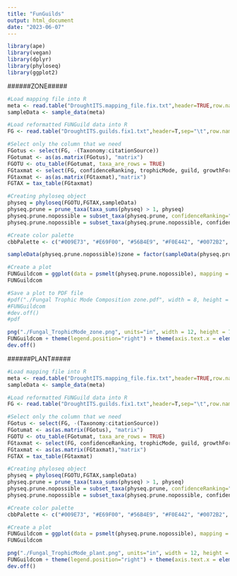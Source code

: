 ```yaml
---
title: "FunGuilds"
output: html_document
date: "2023-06-07"
---
```

```r
library(ape)
library(vegan)
library(dplyr)
library(phyloseq)
library(ggplot2)
```


######ZONE#####
```r
#Load mapping file into R
meta <- read.table("DroughtITS.mapping_file.fix.txt",header=TRUE,row.names=1,sep="\t",stringsAsFactors=FALSE)
sampleData <- sample_data(meta)
```

```r
#Load reformatted FUNGuild data into R
FG <- read.table("DroughtITS.guilds.fix1.txt",header=T,sep="\t",row.names=1)
```

```r
#Select only the column that we need
FGotus <- select(FG, -(Taxonomy:citationSource))
FGotumat <- as(as.matrix(FGotus), "matrix")
FGOTU <- otu_table(FGotumat, taxa_are_rows = TRUE)
FGtaxmat <- select(FG, confidenceRanking, trophicMode, guild, growthForm)
FGtaxmat <- as(as.matrix(FGtaxmat),"matrix")
FGTAX = tax_table(FGtaxmat)
```

```r
#Creating phyloseq object
physeq = phyloseq(FGOTU,FGTAX,sampleData)
physeq.prune = prune_taxa(taxa_sums(physeq) > 1, physeq)
physeq.prune.nopossible = subset_taxa(physeq.prune, confidenceRanking="Highly Possible")
physeq.prune.nopossible = subset_taxa(physeq.prune.nopossible, confidenceRanking!="-")
```

```r
#Create color palette
cbbPalette <- c("#009E73", "#E69F00", "#56B4E9", "#F0E442", "#0072B2", "#D55E00", "#CC79A7", "midnightblue", "lightgreen","saddlebrown", "brown", "aquamarine4","lavenderblush2","snow3", "darkblue", "darkgoldenrod1", "darkseagreen", "darkorchid", "darkolivegreen1", "black","lightskyblue", "darkgreen", "deeppink", "khaki2", "firebrick", "brown1", "darkorange1", "cyan1", "royalblue4", "darksalmon", "darkblue","royalblue4", "dodgerblue3", "steelblue1", "lightskyblue", "darkseagreen", "darkgoldenrod1", "darkseagreen", "darkorchid", "darkolivegreen1", "brown1", "darkorange1", "cyan1", "darkgrey")
```

```r
sampleData(physeq.prune.nopossible)$zone = factor(sampleData(physeq.prune.nopossible)$zone, levels = c('one', 'two', 'three', 'four', 'five', 'six', 'seven' ,'eight'))
```


```r
#Create a plot
FUNGuildcom = ggplot(data = psmelt(physeq.prune.nopossible), mapping = aes_string(x = "zone" ,y = "Abundance", fill = "trophicMode" )) + geom_bar(stat="identity", position="fill") + ggtitle("Fungal Trophic Mode Composition (Geolegical zone)") + theme_minimal() + theme(axis.text.x = element_text(angle = 90, hjust = 1)) + scale_fill_manual(values = cbbPalette) 
FUNGuildcom
```


```r
#Save a plot to PDF file
#pdf("./Fungal Trophic Mode Composition zone.pdf", width = 8, height = 5)
#FUNGuildcom
#dev.off()
#pdf  
```

```r
png("./Fungal_TrophicMode_zone.png", units="in", width = 12, height = 7.5, res = 600 )
FUNGuildcom + theme(legend.position="right") + theme(axis.text.x = element_text(angle = 45, hjust = 1))
dev.off()
```


######PLANT#####
```r
#Load mapping file into R
meta <- read.table("DroughtITS.mapping_file.fix.txt",header=TRUE,row.names=1,sep="\t",stringsAsFactors=FALSE)
sampleData <- sample_data(meta)
```

```r
#Load reformatted FUNGuild data into R
FG <- read.table("DroughtITS.guilds.fix1.txt",header=T,sep="\t",row.names=1)
```

```r
#Select only the column that we need
FGotus <- select(FG, -(Taxonomy:citationSource))
FGotumat <- as(as.matrix(FGotus), "matrix")
FGOTU <- otu_table(FGotumat, taxa_are_rows = TRUE)
FGtaxmat <- select(FG, confidenceRanking, trophicMode, guild, growthForm)
FGtaxmat <- as(as.matrix(FGtaxmat),"matrix")
FGTAX = tax_table(FGtaxmat)
```

```r
#Creating phyloseq object
physeq = phyloseq(FGOTU,FGTAX,sampleData)
physeq.prune = prune_taxa(taxa_sums(physeq) > 1, physeq)
physeq.prune.nopossible = subset_taxa(physeq.prune, confidenceRanking="Highly Possible")
physeq.prune.nopossible = subset_taxa(physeq.prune.nopossible, confidenceRanking!="-")
```

```r
#Create color palette
cbbPalette <- c("#009E73", "#E69F00", "#56B4E9", "#F0E442", "#0072B2", "#D55E00", "#CC79A7", "midnightblue", "lightgreen","saddlebrown", "brown", "aquamarine4","lavenderblush2","snow3", "darkblue", "darkgoldenrod1", "darkseagreen", "darkorchid", "darkolivegreen1", "black","lightskyblue", "darkgreen", "deeppink", "khaki2", "firebrick", "brown1", "darkorange1", "cyan1", "royalblue4", "darksalmon", "darkblue","royalblue4", "dodgerblue3", "steelblue1", "lightskyblue", "darkseagreen", "darkgoldenrod1", "darkseagreen", "darkorchid", "darkolivegreen1", "brown1", "darkorange1", "cyan1", "darkgrey")
```


```r
#Create a plot
FUNGuildcom = ggplot(data = psmelt(physeq.prune.nopossible), mapping = aes_string(x = "plant" ,y = "Abundance", fill = "trophicMode" )) + geom_bar(stat="identity", position="fill") + ggtitle("Fungal Trophic Mode Composition (Plant)") + theme_minimal() + theme(axis.text.x = element_text(angle = 90, hjust = 1)) + scale_fill_manual(values = cbbPalette) 
FUNGuildcom
```


```r
png("./Fungal_TrophicMode_plant.png", units="in", width = 12, height = 7.5, res = 600 )
FUNGuildcom + theme(legend.position="right") + theme(axis.text.x = element_text(angle = 45, hjust = 1))
dev.off()
```
